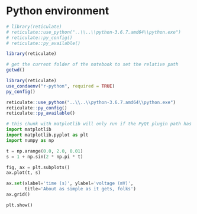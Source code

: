# Python environment

```r
# library(reticulate)
# reticulate::use_python("..\\..\\python-3.6.7.amd64\\python.exe")
# reticulate::py_config()
# reticulate::py_available()
```

```r
library(reticulate)
```

```r
# get the current folder of the notebook to set the relative path
getwd()
```

```r
library(reticulate)
use_condaenv("r-python", required = TRUE)
py_config()
```

```r
reticulate::use_python("..\\..\\python-3.6.7.amd64\\python.exe")
reticulate::py_config()
reticulate::py_available()
```

```python
# this chunk with matplotlib will only run if the PyQt plugin path has been specified
import matplotlib
import matplotlib.pyplot as plt
import numpy as np
```

```python
t = np.arange(0.0, 2.0, 0.01)
s = 1 + np.sin(2 * np.pi * t)

fig, ax = plt.subplots()
ax.plot(t, s)

ax.set(xlabel='time (s)', ylabel='voltage (mV)',
       title='About as simple as it gets, folks')
ax.grid()

plt.show()
```


